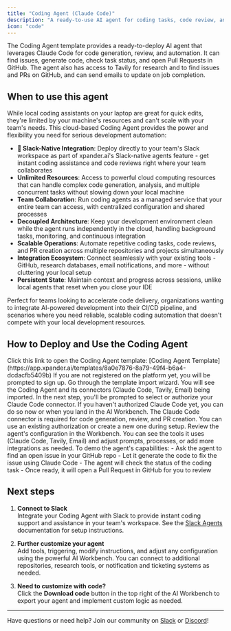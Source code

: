```yaml
---
title: "Coding Agent (Claude Code)"
description: "A ready-to-use AI agent for coding tasks, code review, and automated GitHub PRs using Claude Code."
icon: "code"
---
```


The Coding Agent template provides a ready-to-deploy AI agent that leverages Claude Code for code generation, review, and automation. It can find issues, generate code, check task status, and open Pull Requests in GitHub. The agent also has access to Tavily for research and to find issues and PRs on GitHub, and can send emails to update on job completion.

## When to use this agent

While local coding assistants on your laptop are great for quick edits, they're limited by your machine's resources and can't scale with your team's needs. This cloud-based Coding Agent provides the power and flexibility you need for serious development automation:

- **🚀 Slack-Native Integration**: Deploy directly to your team's Slack workspace as part of xpander.ai's Slack-native agents feature - get instant coding assistance and code reviews right where your team collaborates
- **Unlimited Resources**: Access to powerful cloud computing resources that can handle complex code generation, analysis, and multiple concurrent tasks without slowing down your local machine
- **Team Collaboration**: Run coding agents as a managed service that your entire team can access, with centralized configuration and shared processes
- **Decoupled Architecture**: Keep your development environment clean while the agent runs independently in the cloud, handling background tasks, monitoring, and continuous integration
- **Scalable Operations**: Automate repetitive coding tasks, code reviews, and PR creation across multiple repositories and projects simultaneously
- **Integration Ecosystem**: Connect seamlessly with your existing tools - GitHub, research databases, email notifications, and more - without cluttering your local setup
- **Persistent State**: Maintain context and progress across sessions, unlike local agents that reset when you close your IDE

Perfect for teams looking to accelerate code delivery, organizations wanting to integrate AI-powered development into their CI/CD pipeline, and scenarios where you need reliable, scalable coding automation that doesn't compete with your local development resources.

## How to Deploy and Use the Coding Agent

<Steps>
<Step title="Import the Template">
Click this link to open the Coding Agent template: [Coding Agent Template](https://app.xpander.ai/templates/8a0e7876-8a79-49f4-b6a4-dcdacfb5409b)

<Note>
If you are not registered on the platform yet, you will be prompted to sign up.
</Note>
</Step>
<Step title="Complete the Import Wizard">
Go through the template import wizard. You will see the Coding Agent and its connectors (Claude Code, Tavily, Email) being imported. In the next step, you'll be prompted to select or authorize your Claude Code connector. If you haven't authorized Claude Code yet, you can do so now or when you land in the AI Workbench.

<Note>
The Claude Code connector is required for code generation, review, and PR creation. You can use an existing authorization or create a new one during setup.
</Note>
</Step>
<Step title="Explore the Agent Configuration">
Review the agent's configuration in the Workbench. You can see the tools it uses (Claude Code, Tavily, Email) and adjust prompts, processes, or add more integrations as needed.
</Step>
<Step title="Demo: Find, Fix, and PR on GitHub">
To demo the agent's capabilities:
- Ask the agent to find an open issue in your GitHub repo
- Let it generate the code to fix the issue using Claude Code
- The agent will check the status of the coding task
- Once ready, it will open a Pull Request in GitHub for you to review
</Step>
</Steps>

## Next steps

1. **Connect to Slack**  
   Integrate your Coding Agent with Slack to provide instant coding support and assistance in your team's workspace. See the [Slack Agents](/user-guide/task-sources/slack) documentation for setup instructions.

2. **Further customize your agent**  
   Add tools, triggering, modify instructions, and adjust any configuration using the powerful AI Workbench. You can connect to additional repositories, research tools, or notification and ticketing systems as needed.

3. **Need to customize with code?**  
   Click the **Download code** button in the top right of the AI Workbench to export your agent and implement custom logic as needed.

---

Have questions or need help? Join our community on [Slack](https://join.slack.com/t/xpandercommunity/shared_invite/zt-2mt2xkxkz-omM7f~_h2jcuzFudrYtZQQ) or [Discord](https://discord.gg/CUcp4WWh5g)! 